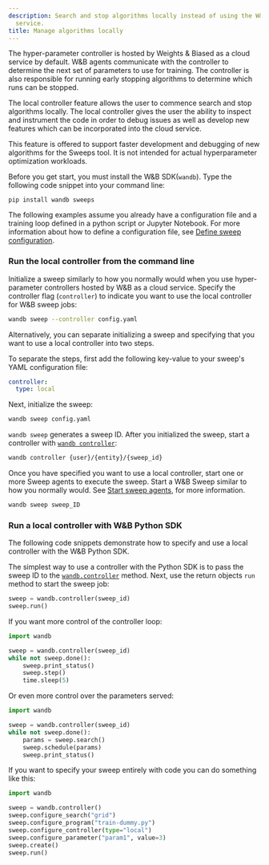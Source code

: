 ```yaml
---
description: Search and stop algorithms locally instead of using the W&B cloud-hosted
  service.
title: Manage algorithms locally
---
```


The hyper-parameter controller is hosted by Weights & Biased as a cloud service by default. W&B agents communicate with the controller to determine the next set of parameters to use for training. The controller is also responsible for running early stopping algorithms to determine which runs can be stopped.

The local controller feature allows the user to commence search and stop algorithms locally. The local controller gives the user the ability to inspect and instrument the code in order to debug issues as well as develop new features which can be incorporated into the cloud service.

<Warning>
This feature is offered to support faster development and debugging of new algorithms for the Sweeps tool. It is not intended for actual hyperparameter optimization workloads.
</Warning>

Before you get start, you must install the W&B SDK(`wandb`). Type the following code snippet into your command line:

```
pip install wandb sweeps 
```

The following examples assume you already have a configuration file and a training loop defined in a python script or Jupyter Notebook. For more information about how to define a configuration file, see [Define sweep configuration](/models/sweeps/define-sweep-configuration/).

### Run the local controller from the command line

Initialize a sweep similarly to how you normally would when you use hyper-parameter controllers hosted by W&B as a cloud service. Specify the controller flag (`controller`) to indicate you want to use the local controller for W&B sweep jobs:

```bash
wandb sweep --controller config.yaml
```

Alternatively, you can separate initializing a sweep and specifying that you want to use a local controller into two steps.

To separate the steps, first add the following key-value to your sweep's YAML configuration file:

```yaml
controller:
  type: local
```

Next, initialize the sweep:

```bash
wandb sweep config.yaml
```

`wandb sweep` generates a sweep ID. After you initialized the sweep, start a controller with [`wandb controller`](/models/ref/python/functions/controller):

```bash
wandb controller {user}/{entity}/{sweep_id}
```

Once you have specified you want to use a local controller, start one or more Sweep agents to execute the sweep. Start a W&B Sweep similar to how you normally would. See [Start sweep agents](/models/sweeps/start-sweep-agents/), for more information.

```bash
wandb sweep sweep_ID
```

### Run a local controller with W&B Python SDK

The following code snippets demonstrate how to specify and use a local controller with the W&B Python SDK.

The simplest way to use a controller with the Python SDK is to pass the sweep ID to the [`wandb.controller`](/models/ref/python/functions/controller) method. Next, use the return objects `run` method to start the sweep job:

```python
sweep = wandb.controller(sweep_id)
sweep.run()
```

If you want more control of the controller loop:

```python
import wandb

sweep = wandb.controller(sweep_id)
while not sweep.done():
    sweep.print_status()
    sweep.step()
    time.sleep(5)
```

Or even more control over the parameters served:

```python
import wandb

sweep = wandb.controller(sweep_id)
while not sweep.done():
    params = sweep.search()
    sweep.schedule(params)
    sweep.print_status()
```

If you want to specify your sweep entirely with code you can do something like this:

```python
import wandb

sweep = wandb.controller()
sweep.configure_search("grid")
sweep.configure_program("train-dummy.py")
sweep.configure_controller(type="local")
sweep.configure_parameter("param1", value=3)
sweep.create()
sweep.run()
```